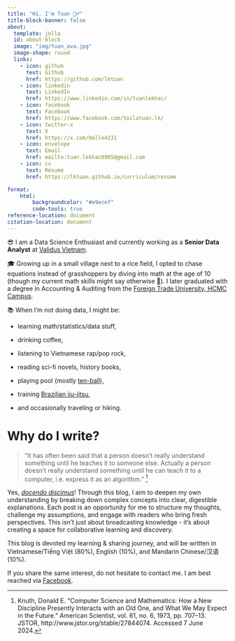 ---
title: "Hi, I'm Tuan 🕵️‍♂️"
title-block-banner: false
about:
  template: jolla
  id: about-block
  image: "img/tuan_ava.jpg"
  image-shape: round
  links:
    - icon: github
      text: Github
      href: https://github.com/lktuan
    - icon: linkedin
      text: LinkedIn
      href: https://www.linkedin.com/in/tuanlekhac/
    - icon: facebook
      text: Facebook
      href: https://www.facebook.com/toilatuan.lk/
    - icon: twitter-x
      text: X
      href: https://x.com/Halle4231
    - icon: envelope
      text: Email
      href: mailto:tuan.lekhac0905@gmail.com   
    - icon: cv
      text: Résumé
      href: https://lktuan.github.io/curriculum/resume  

format:
    html:
        backgroundcolor: "#e9ecef"
        code-tools: true
reference-location: document
citation-location: document
---

::: {#about-block}
😎 I am a Data Science Enthusiast and currently working as a **Senior Data Analyst** at [Validus Vietnam](https://validus.vn/).

🎓 Growing up in a small village next to a rice field, I opted to chase equations instead of grasshoppers by diving into math at the age of 10 (though my current math skills might say otherwise 👀). I later graduated with a degree in Accounting & Auditing from the [Foreign Trade University, HCMC Campus](https://www.ftu.edu.vn/).

📚 When I'm not doing data, I might be:

-   learning math/statistics/data stuff,

-   drinking coffee,

-   listening to Vietnamese rap/pop rock,

-   reading sci-fi novels, history books,

-   playing pool (mostly [ten-ball](https://en.wikipedia.org/wiki/Ten-ball)),

-   training [Brazilian jiu-jitsu](https://en.wikipedia.org/wiki/Brazilian_jiu-jitsu),

-   and occasionally traveling or hiking.

# Why do I write?

> "It has often been said that a person doesn't really understand something until he teaches it to someone else. Actually a person doesn't really understand something until he can teach it to a computer, i.e. express it as an algorithm." [^1]

Yes, [*docendo discimus*](https://en.wikipedia.org/wiki/Docendo_discimus)! Through this blog, I aim to deepen my own understanding by breaking down complex concepts into clear, digestible explanations. Each post is an opportunity for me to structure my thoughts, challenge my assumptions, and engage with readers who bring fresh perspectives. This isn't just about broadcasting knowledge - it's about creating a space for collaborative learning and discovery.

This blog is devoted my learning & sharing journey, and will be written in Vietnamese/Tiếng Việt (80%), English (10%), and Mandarin Chinese/汉语 (10%).

If you share the same interest, do not hesitate to contact me. I am best reached via [Facebook](https://www.facebook.com/toilatuan.lk).
:::

[^1]: Knuth, Donald E. “Computer Science and Mathematics: How a New Discipline Presently Interacts with an Old One, and What We May Expect in the Future.” American Scientist, vol. 61, no. 6, 1973, pp. 707–13. JSTOR, http://www.jstor.org/stable/27844074. Accessed 7 June 2024.